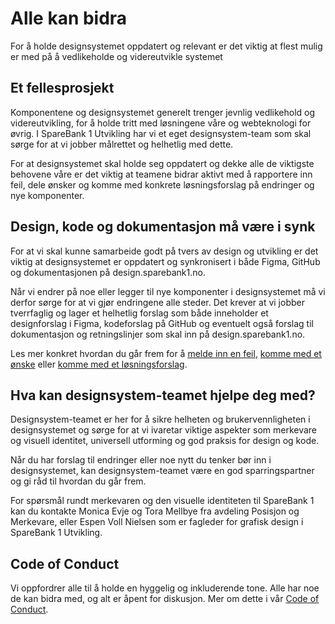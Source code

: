 
<Meta title="Bidra/Alle kan bidra" />

# Alle kan bidra

For å holde designsystemet oppdatert og relevant er det viktig at flest mulig er med på å vedlikeholde og videreutvikle systemet

## Et fellesprosjekt
Komponentene og designsystemet generelt trenger jevnlig vedlikehold og videreutvikling, for å holde tritt med løsningene våre og webteknologi for øvrig. I SpareBank 1 Utvikling har vi et eget designsystem-team som skal sørge for at vi jobber målrettet og helhetlig med dette.

For at designsystemet skal holde seg oppdatert og dekke alle de viktigste behovene våre er det viktig at teamene bidrar aktivt med å rapportere inn feil, dele ønsker og komme med konkrete løsningsforslag på endringer og nye komponenter.

## Design, kode og dokumentasjon må være i synk
For at vi skal kunne samarbeide godt på tvers av design og utvikling er det viktig at designsystemet er oppdatert og synkronisert i både Figma, GitHub og dokumentasjonen på design.sparebank1.no.

Når vi endrer på noe eller legger til nye komponenter i designsystemet må vi derfor sørge for at vi gjør endringene alle steder. Det krever at vi jobber tverrfaglig og lager et helhetlig forslag som både inneholder et designforslag i Figma, kodeforslag på GitHub og eventuelt også forslag til dokumentasjon og retningslinjer som skal inn på design.sparebank1.no.

Les mer konkret hvordan du går frem for å [melde inn en feil](/bidra/meld-inn-feil/), [komme med et ønske](/bidra/kom-med-onske/) eller [komme med et løsningsforslag](/bidra/kom-med-losningsforslag/).

## Hva kan designsystem-teamet hjelpe deg med?
Designsystem-teamet er her for å sikre helheten og brukervennligheten i designsystemet og sørge for at vi ivaretar viktige aspekter som merkevare og visuell identitet, universell utforming og god praksis for design og kode.

Når du har forslag til endringer eller noe nytt du tenker bør inn i designsystemet, kan designsystem-teamet være en god sparringspartner og gi råd til hvordan du går frem.

For spørsmål rundt merkevaren og den visuelle identiteten til SpareBank 1 kan du kontakte Monica Evje og Tora Mellbye fra avdeling Posisjon og Merkevare, eller Espen Voll Nielsen som er fagleder for grafisk design i SpareBank 1 Utvikling.

## Code of Conduct
Vi oppfordrer alle til å holde en hyggelig og inkluderende tone. Alle har noe de kan bidra med, og alt er åpent for diskusjon. Mer om dette i vår [Code of Conduct](https://github.com/SpareBank1/designsystem/blob/develop/CODE_OF_CONDUCT.md).